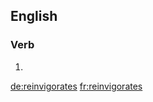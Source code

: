 ==English==

===Verb===
{{head|en|verb form}}

# {{en-third-person singular of|reinvigorate}}

[[de:reinvigorates]]
[[fr:reinvigorates]]